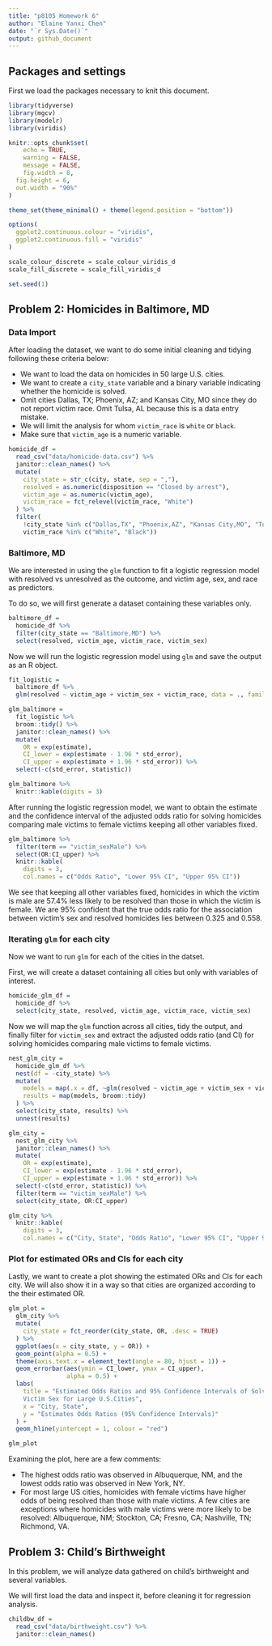 ```yaml
---
title: "p8105 Homework 6"
author: "Elaine Yanxi Chen"
date: "`r Sys.Date()`"
output: github_document
---
```


## Packages and settings

First we load the packages necessary to knit this document.

```r
library(tidyverse)
library(mgcv)
library(modelr)
library(viridis)

knitr::opts_chunk$set(
	echo = TRUE,
	warning = FALSE,
	message = FALSE,
	fig.width = 8, 
  fig.height = 6,
  out.width = "90%"
)

theme_set(theme_minimal() + theme(legend.position = "bottom"))

options(
  ggplot2.continuous.colour = "viridis",
  ggplot2.continuous.fill = "viridis"
)

scale_colour_discrete = scale_colour_viridis_d
scale_fill_discrete = scale_fill_viridis_d

set.seed(1)
```


## Problem 2: Homicides in Baltimore, MD

### Data Import

After loading the dataset, we want to do some initial cleaning and tidying following these criteria below:

* We want to load the data on homicides in 50 large U.S. cities. 
* We want to create a `city_state` variable and a binary variable indicating whether the homicide is solved.
* Omit cities Dallas, TX; Phoenix, AZ; and Kansas City, MO since they do not report victim race. Omit Tulsa, AL because this is a data entry mistake.
* We will limit the analysis for whom `victim_race` is `white` or `black`.
* Make sure that `victim_age` is a numeric variable.

```r
homicide_df = 
  read_csv("data/homicide-data.csv") %>% 
  janitor::clean_names() %>% 
  mutate(
    city_state = str_c(city, state, sep = ","),
    resolved = as.numeric(disposition == "Closed by arrest"),
    victim_age = as.numeric(victim_age),
    victim_race = fct_relevel(victim_race, "White")
  ) %>% 
  filter(
    !city_state %in% c("Dallas,TX", "Phoenix,AZ", "Kansas City,MO", "Tulsa,AL"),
    victim_race %in% c("White", "Black"))
```


### Baltimore, MD

We are interested in using the `glm` function to fit a logistic regression model with resolved vs unresolved as the outcome, and victim age, sex, and race as predictors.

To do so, we will first generate a dataset containing these variables only.

```r
baltimore_df =
  homicide_df %>% 
  filter(city_state == "Baltimore,MD") %>% 
  select(resolved, victim_age, victim_race, victim_sex)
```

Now we will run the logistic regression model using `glm` and save the output as an R object.

```r
fit_logistic = 
  baltimore_df %>% 
  glm(resolved ~ victim_age + victim_sex + victim_race, data = ., family = binomial()) 
```

```r
glm_baltimore = 
  fit_logistic %>% 
  broom::tidy() %>% 
  janitor::clean_names() %>% 
  mutate(
    OR = exp(estimate),
    CI_lower = exp(estimate - 1.96 * std_error),
    CI_upper = exp(estimate + 1.96 * std_error)) %>% 
  select(-c(std_error, statistic)) 

glm_baltimore %>% 
  knitr::kable(digits = 3)
```

After running the logistic regression model, we want to obtain the estimate and the confidence interval of the adjusted odds ratio for solving homicides comparing male victims to female victims keeping all other variables fixed. 

```r
glm_baltimore %>% 
  filter(term == "victim_sexMale") %>% 
  select(OR:CI_upper) %>% 
  knitr::kable(
    digits = 3,
    col.names = c("Odds Ratio", "Lower 95% CI", "Upper 95% CI"))
```

We see that keeping all other variables fixed, homicides in which the victim is male are 57.4% less likely to be resolved than those in which the victim is female. We are 95% confident that the true odds ratio for the association between victim's sex and resolved homicides lies between 0.325 and 0.558. 


### Iterating `glm` for each city

Now we want to run `glm` for each of the cities in the datset.

First, we will create a dataset containing all cities but only with variables of interest.

```r
homicide_glm_df =
  homicide_df %>% 
  select(city_state, resolved, victim_age, victim_race, victim_sex)
```

Now we will map the `glm` function across all cities, tidy the output, and finally filter for `victim_sex` and extract the adjusted odds ratio (and CI) for solving homicides comparing male victims to female victims. 

```r
nest_glm_city =
  homicide_glm_df %>% 
  nest(df = -city_state) %>% 
  mutate(
    models = map(.x = df, ~glm(resolved ~ victim_age + victim_sex + victim_race, data = .x, family = binomial())),
    results = map(models, broom::tidy)
  ) %>% 
  select(city_state, results) %>% 
  unnest(results)

glm_city =
  nest_glm_city %>% 
  janitor::clean_names() %>% 
  mutate(
    OR = exp(estimate),
    CI_lower = exp(estimate - 1.96 * std_error),
    CI_upper = exp(estimate + 1.96 * std_error)) %>% 
  select(-c(std_error, statistic)) %>% 
  filter(term == "victim_sexMale") %>% 
  select(city_state, OR:CI_upper) 

glm_city %>% 
  knitr::kable(
    digits = 3,
    col.names = c("City, State", "Odds Ratio", "Lower 95% CI", "Upper 95% CI"))
```


### Plot for estimated ORs and CIs for each city

Lastly, we want to create a plot showing the estimated ORs and CIs for each city. We will also show it in a way so that cities are organized according to the their estimated OR. 

```r
glm_plot = 
  glm_city %>% 
  mutate(
    city_state = fct_reorder(city_state, OR, .desc = TRUE)
  ) %>% 
  ggplot(aes(x = city_state, y = OR)) + 
  geom_point(alpha = 0.5) + 
  theme(axis.text.x = element_text(angle = 80, hjust = 1)) +
  geom_errorbar(aes(ymin = CI_lower, ymax = CI_upper),
                alpha = 0.5) +
  labs(
    title = "Estimated Odds Ratios and 95% Confidence Intervals of Solved Homicides and 
    Victim Sex for Large U.S.Cities",
    x = "City, State",
    y = "Estimates Odds Ratios (95% Confidence Intervals)"
  ) + 
  geom_hline(yintercept = 1, colour = "red")

glm_plot
```

Examining the plot, here are a few comments:

* The highest odds ratio was observed in Albuquerque, NM, and the lowest odds ratio was observed in New York, NY.
* For most large US cities, homicides with female victims have higher odds of being resolved than those with male victims. A few cities are exceptions where homicides with male victims were more likely to be resolved: Albuquerque, NM; Stockton, CA; Fresno, CA; Nashville, TN; Richmond, VA.


## Problem 3: Child's Birthweight

In this problem, we will analyze data gathered on child's birthweight and several variables.

We will first load the data and inspect it, before cleaning it for regression analysis.

```r
childbw_df = 
  read_csv("data/birthweight.csv") %>% 
  janitor::clean_names()
```

